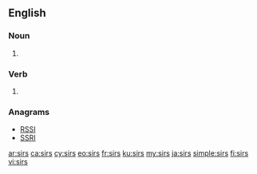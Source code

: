 {{also|sīrs|sirs|Sirs}}
==English==

===Noun===
{{head|en|noun plural form}}

# {{plural of|sir|lang=en}}

===Verb===
{{head|en|verb form}}

# {{en-third-person singular of|sir}}

===Anagrams===
* [[RSSI#English|RSSI]]
* [[SSRI#English|SSRI]]

[[ar:sirs]]
[[ca:sirs]]
[[cy:sirs]]
[[eo:sirs]]
[[fr:sirs]]
[[ku:sirs]]
[[my:sirs]]
[[ja:sirs]]
[[simple:sirs]]
[[fi:sirs]]
[[vi:sirs]]